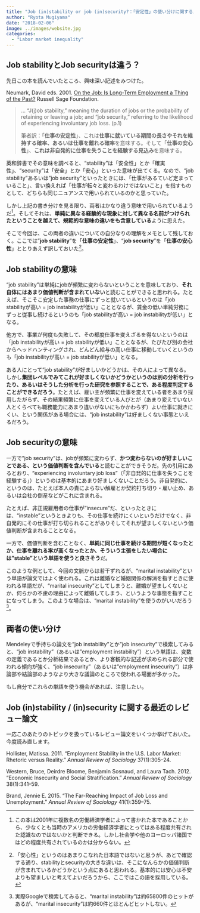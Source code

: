 ```yaml
---
title: "Job (in)stability or job (in)security?：「安定性」の使い分けに関するメモ）"
author: "Ryota Mugiyama"
date: "2018-02-06"
image: ../images/website.jpg
categories: 
  - "Labor market inequality"
---
```


## Job stabilityとJob securityは違う？

先日この本を読んでいたところ、興味深い記述をみつけた。

Neumark, David eds. 2001. [On the Job: Is Long-Term Employment a Thing of the Past?](http://www.amazon.co.jp/exec/obidos/ASIN/0871546183/ryotamugiyama/ref=nosim/) Russell Sage Foundation.

> ... "J(j)ob stability," meaning the duration of jobs or the probability of retaining or leaving a job; and "job security," referring to the likelihood of experiencing involuntary job loss. (p.1)
>
> 筆者訳：「**仕事の安定性**」、これは**仕事に就いている期間の長さやそれを維持する確率、あるいは仕事を離れる確率**を意味する。そして「**仕事の安心性**」、**これは非自発的に仕事を失うことを経験する見込み**を意味する。

英和辞書でその意味を調べると、"stability"は「安全性」とか「確実性」、"security"は「安全」とか「安心」といった意味が出てくる。なので、"job stability"あるいは"job security"といったときには、「仕事があるていど定まっていること」、言い換えれば「仕事が転々と変わるわけではないこと」を指すものとして、どちらも同じニュアンスで用いられているのかと思っていた。

しかし上記の書き分けを見る限り、両者はかなり違う意味で用いられているようだ[^1]。そしてそれは、**単純に異なる経験的な現象に対して異なる名前がつけられたということを越えて、規範的な意味の違いをも含意している**ように思えた。

[^1]: この本は2001年に複数名の労働経済学者によって書かれた本であることから、少なくとも当時のアメリカの労働経済学者にとってはある程度共有された認識なのではないかと判断できる。しかし社会学や他のヨーロッパ諸国ではどの程度共有されているのかは分からない。

そこで今回は、この両者の違いについての自分なりの理解をメモとして残しておく。ここでは"**job stability**"を「**仕事の安定性**」、"**job security**"を「**仕事の安心性**」ととりあえず訳しておいた[^2]。

[^2]: 「安心性」というのはあまりこなれた日本語ではないと思うが、あとで確認する通り、stabilityとsecurityの大きな違いは、そこになんらかの価値判断が含まれているかどうかという点にあると思われる。基本的には安心は不安よりも望ましいと考えてよいだろうから、ここではこの語を採用している。

## Job stabilityの意味

"job stability"は単純にjobが頻繁に変わらないということを意味しており、**それ自体にはあまり価値判断が含まれていない**と読むことができると思われる。たとえば、そこそこ安定した事務の仕事にずっと就いているというのは「job stabilityが高い = job instabilityが低い」こととなるが、賃金の低い単純労務にずっと従事し続けるというのも「job stabilityが高い = job instabilityが低い」となる。

他方で、事業が何度も失敗して、その都度仕事を変えざるを得ないというのは「job instabilityが高い = job stabilityが低い」こととなるが、たびたび別の会社からヘッドハンティングされ、どんどん給与の高い仕事に移動していくというのも「job instabilityが高い = job stabilityが低い」となる。

ある人にとって"job stability"が好ましいかどうかは、その人によって異なる。しかし**集団レベルでみてこれが好ましくないかどうかというのは別の分析を行ったり、あるいはそうした分析を行った研究を参照することで、ある程度判定することができるだろう**。たとえば、雇い主が頻繁に仕事を変えている者をあまり採用したがらず、その結果頻繁に仕事を変えている人びとが（あまり変えていない人とくらべても職務能力にあまり違いがないにもかかわらず）よい仕事に就きにくい、という関係がある場合には、"job instability"は好ましくない事態といえるだろう。

## Job securityの意味

一方で"job security"は、jobが頻繁に変わらず、**かつ変わらないのが好ましいことである、という価値判断を含んでいる**と読むことができそうだ。先の引用にあるとおり、"experiencing involuntary job loss"（「非自発的に仕事を失うことを経験する」）というのは基本的にあまり好ましくないことだろう。非自発的に、というのは、たとえば本人の責によらない解雇とか契約打ち切り・雇い止め、あるいは会社の倒産などがこれに含まれる。

たとえば、非正規雇用者の仕事が"insecure"だ、といったときには、"instable"というときよりも、その仕事を続けにくいというだけでなく、非自発的にその仕事が打ち切られることがありそしてそれが望ましくないという価値判断が含まれることとなる。

一方で、価値判断を含むことなく、**単純に同じ仕事を続ける期間が短くなったとか、仕事を離れる率が高くなったとか、そういう主張をしたい場合には"stable"という単語を使うと良さそう**だ。

このような例として、今回の文脈からは若干ずれるが、"marital instability"という単語が論文ではよく使われる。これは離婚など婚姻関係の解消を指すときに使われる単語だが、"marital insecurity"としてしまうと、離婚が望ましくないとか、何らかの不慮の理由によって離婚してしまう、というような事態を指すことになってしまう。このような場合は、"marital instability"を使うのがいいだろう[^3]。

[^3]: 実際Googleで検索してみると、"marital instability"は約65800件のヒットがあるが、"marital insecurity"は約660件とほとんどヒットしない。

## 両者の使い分け

Mendeleyで手持ちの論文を"job instability"とか"job insecurity"で検索してみると、"job instability"（あるいは"employment instability"）という単語は、変数の定義であるとか分析結果であるとか、より客観的な記述が求められる部分で使われる傾向が強く、"job insecurity"（あるいは"employment insecurity"）は序論部や結論部のようなより大きな議論のところで使われる場面が多かった。

もし自分でこれらの単語を使う機会があれば、注意したい。

## Job (in)stability / (in)security に関する最近のレビュー論文

一応このあたりのトピックを扱っているレビュー論文をいくつか挙げておいた。今度読み直します。

Hollister, Matissa. 2011. "Employment Stability in the U.S. Labor Market: Rhetoric versus Reality." *Annual Review of Sociology* 37(1):305--24.

Western, Bruce, Deirdre Bloome, Benjamin Sosnaud, and Laura Tach. 2012. "Economic Insecurity and Social Stratification." *Annual Review of Sociology* 38(1):341--59.

Brand, Jennie E. 2015. "The Far-Reaching Impact of Job Loss and Unemployment." *Annual Review of Sociology* 41(1):359--75.
